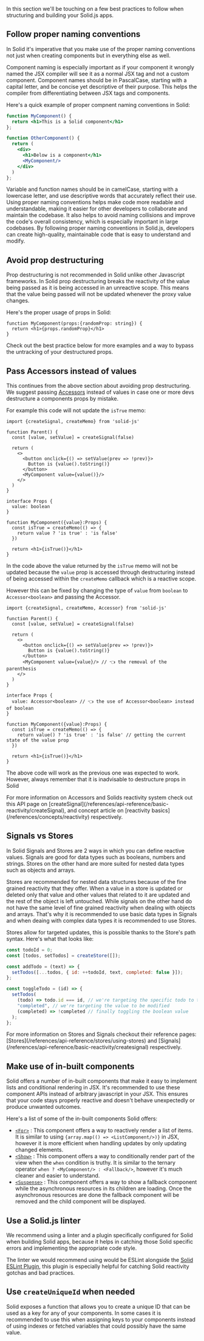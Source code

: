 
<Title>Solid Best Practices</Title>

In this section we'll be touching on a few best practices to follow when structuring and building your Solid.js apps. 

## Follow proper naming conventions

In Solid it's imperative that you make use of the proper naming conventions not just when creating components but in everything else as well.

Component naming is especially important as if your component it wrongly named the JSX compiler will see it as a normal JSX tag and not a custom component. Component names should be in PascalCase, starting with a capital letter, and be concise yet descriptive of their purpose. This helps the compiler from differentiating between JSX tags and components.

Here's a quick example of proper compnent naming conventions in Solid:

```jsx
function MyComponent() {
  return <h1>This is a Solid component</h1>
};

function OtherComponent() {
  return (
    <div>
      <h1>Below is a component</h1>
      <MyComponent/>
    </div>
  )
};
```

Variable and function names should be in camelCase, starting with a lowercase letter, and use descriptive words that accurately reflect their use. Using proper naming conventions helps make code more readable and understandable, making it easier for other developers to collaborate and maintain the codebase. It also helps to avoid naming collisions and improve the code's overall consistency, which is especially important in large codebases. By following proper naming conventions in Solid.js, developers can create high-quality, maintainable code that is easy to understand and modify.

## Avoid prop destructuring

Prop destructuring is not recommended in Solid unlike other Javascript frameworks. In Solid prop destructuring breaks the reactivity of the value being passed as it is being accessed in an unreactive scope. This means that the value being passed will not be updated whenever the proxy value changes.

Here's the proper usage of props in Solid:

```tsx
function MyComponent(props:{randomProp: string}) {
  return <h1>{props.randomProp}</h1>
}
```

Check out the best practice below for more examples and a way to bypass the untracking of your destructured props.

## Pass Accessors instead of values

This continues from the above section about avoiding prop destructuring. We suggest passing [Accessors](#TODO) instead of values in case one or more devs destructure a components props by mistake.

For example this code will not update the `isTrue` memo:

```tsx
import {createSignal, createMemo} from 'solid-js'

function Parent() {
  const [value, setValue] = createSignal(false)  

  return (
    <>
      <button onclick={() => setValue(prev => !prev)}>
        Button is {value().toString()}
      </button>
      <MyComponent value={value()}/>
    </>
  )
}

interface Props {
  value: boolean
}

function MyComponent({value}:Props) {
  const isTrue = createMemo(() => {
    return value ? 'is true' : 'is false'
  })

  return <h1>{isTrue()}</h1>
}
```

In the code above the value returned by the `isTrue` memo will not be updated because the `value` prop is accessed through destructuring instead of being accessed within the `createMemo` callback which is a reactive scope.

However this can be fixed by changing the type of `value` from `boolean` to `Accessor<boolean>` and passing the Accessor.

```tsx
import {createSignal, createMemo, Accessor} from 'solid-js'

function Parent() {
  const [value, setValue] = createSignal(false)  

  return (
    <>
      <button onclick={() => setValue(prev => !prev)}>
        Button is {value().toString()}
      </button>
      <MyComponent value={value}/> // 👈 the removal of the parenthesis 
    </>
  )
}

interface Props {
  value: Accessor<boolean> // 👈 the use of Accessor<boolean> instead of boolean
}

function MyComponent({value}:Props) {
  const isTrue = createMemo(() => {
    return value() ? 'is true' : 'is false' // getting the current state of the value prop
  })

  return <h1>{isTrue()}</h1>
}
```

The above code will work as the previous one was expected to work. However, always remember that it is inadvisable to destructure props in Solid

<Aside>
  For more information on Accessors and Solids reactivity system check out this API page on [createSignal](/references/api-reference/basic-reactivity/createSignal), and concept article on [reactivity basics](/references/concepts/reactivity) respectively.
</Aside>

## Signals vs Stores

In Solid Signals and Stores are 2 ways in which you can define reactive values. Signals are good for data types such as booleans, numbers and strings. Stores on the other hand are more suited for nested data types such as objects and arrays. 

Stores are recommended for nested data structures because of the fine grained reactivity that they offer. When a value in a store is updated or deleted only that value and other values that related to it are updated and the rest of the object is left untouched. While signals on the other hand do not have the same level of fine grained reactivity when dealing with objects and arrays. That's why it is recommended to use basic data types in Signals and when deaing with complex data types it is recommended to use Stores.

Stores allow for targeted updates, this is possible thanks to the Store's path syntax. Here's what that looks like:

```jsx
const todoId = 0;
const [todos, setTodos] = createStore([]);

const addTodo = (text) => {
  setTodos([...todos, { id: ++todoId, text, completed: false }]);
};

const toggleTodo = (id) => {
  setTodos(
    (todo) => todo.id === id, // we're targeting the specific todo to toggle
    "completed", // we're targeting the value to be modified
    (completed) => !completed // finally toggling the boolean value
  );
};
```

<Aside>
  For more information on Stores and Signals checkout their reference pages: [Stores](/references/api-reference/stores/using-stores) and [Signals](/references/api-reference/basic-reactivity/createsignal) respectively.
</Aside>

## Make use of in-built components

Solid offers a number of in-built components that make it easy to implement lists and conditional rendering in JSX. It's recommended to use these component APIs instead of arbitrary javascript in your JSX. This ensures that your code stays properly reactive and doesn't behave unexpectedly or produce unwanted outcomes.

Here's a list of some of the in-built components Solid offers:

- [`<For>`](/references/api-reference/control-flow/for) : This component offers a way to reactively render a list of items. It is similar to using `{array.map(() => <ListComponent/>)}` in JSX, however it is more efficient when handling updates by only updating changed elements.
- [`<Show>`](/references/api-reference/control-flow/show) : This component offers a way to conditionally render part of the view when the `when` condition is truthy. It is similar to the ternary operator `when ? <MyComponent/> : <Fallback/>`, however it's much cleaner and easier to understand.
- [`<Suspense>`](/references/api-reference/control-flow/suspense) : This component offers a way to show a fallback component while the asynchronous resources in its children are loading. Once the asynchronous resources are done the fallback component will be removed and the child component will be displayed.

## Use a Solid.js linter

We recommend using a linter and a plugin specifically configured for Solid when building Solid apps, because it helps in catching those Solid specific errors and implementing the appropriate code style. 

The linter we would recommend using would be ESLint alongside the [Solid ESLint Plugin](https://github.com/solidjs-community/eslint-plugin-solid), this plugin is especially helpful for catching Solid reactivity gotchas and bad practices.

## Use `createUniqueId` when needed

Solid exposes a function that allows you to create a unique ID that can be used as a key for any of your components. In some cases it is recommended to use this when assigning keys to your components instead of using indexes or fetched variables that could possibly have the same value.
